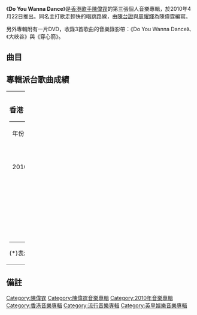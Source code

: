 {{Album infobox | <!-- See Wikipedia:WikiProject_Albums -->
|  Name        = Do You Wanna Dance
|  Type        = 錄音室專輯
|  Artist      = [[陳偉霆|陳偉霆]]
|  Cover       = 陳偉霆 Do You Wanna Dance.jpg
|  Released    = 2010年4月22日
|  Recorded    = 2010年
|  Genre       = 粵語
|  Length      = 39:05
|  Label       = [[英皇娛樂|英皇娛樂]]
|  Last album  = [[戰士_(陳偉霆專輯)|戰士]]<br>（2009年）
|  This album  = '''Do You Wanna Dance'''<br>（2010年）
|  Next album  = [[Heads_or_Tails|Heads or Tails]]<br>（2010年）
}}

《'''Do You Wanna Dance'''》是[[香港|香港]][[歌手|歌手]][[陳偉霆|陳偉霆]]的第三張個人音樂專輯，於2010年4月22日推出。同名主打歌走輕快的唱跳路線，由[[陳台證|陳台證]]與[[周耀輝|周耀輝]]為陳偉霆編寫。

另外專輯附有一片DVD，收錄3首歌曲的音樂錄影帶：《Do You Wanna Dance》、《大峽谷》與《穿心箭》。

==曲目==
{{tracklist
| headline = 
| total_length = 39:05
| title_width = 16%

| title1 = Flying Away
| music1 = [[古馳_(音樂人)|古馳]]<br>[[徐洛鏘|徐洛鏘]]
| lyrics1 = 徐洛鏘
| arranger1 = 古馳<br>徐洛鏘
| producer1 = [[舒文_(音樂人)|舒文]]
| longnote1 = 
| length1 = 3:54

| title2 = Do You Wanna Dance
| music2 = [[陳台證|陳台證]]
| lyrics2 = [[周耀輝|周耀輝]]
| arranger2 = 陳台證<br>[[符傳義|符傳義]]
| producer2 = 陳台證
| longnote2 = 
| length2 = 4:06

| title3 = 穿心箭
| music3 = [[伍仲衡|伍仲衡]]
| lyrics3 = [[徐繼宗|徐繼宗]]<br>[[Rocky_Lee|Rocky Lee]]
| arranger3 = 伍仲衡
| producer3 = 舒文<br>[[廖志華|廖志華]]
| longnote3 = 
| length3 = 4:10

| title4 = 隨便
| music4 = 古馳<br>[[羅永業|羅永業]]<br>舒文
| lyrics4 = 徐洛鏘
| arranger4 = 古馳<br>徐洛鏘
| producer4 = 舒文
| longnote4 = 
| length4 = 3:51

| title5 = 大峽谷
| music5 = [[Kenix_Cheang|Kenix Cheang]]
| lyrics5 = [[林若寧|林若寧]]
| arranger5 = Kenix Cheang
| producer5 = 舒文
| longnote5 = 
| length5 = 3:58

| title6 = 黑暗探戈
| music6 = [[雲超|雲超]]
| lyrics6 = [[黃仲凱|黃仲凱]]
| arranger6 = [[Adrian_Chan|Adrian Chan]]
| producer6 = 廖志華
| longnote6 = 
| length6 = 3:52

| title7 = 私鬥
| music7 = [[Anne_Judith_Wik|Anne Judith Wik]]<br>[[Ronny_Svendsen|Ronny Svendsen]]<br>[[Nermin_Harambasic|Nermin Harambasic]]<br>[[Robin_Jenssen|Robin Jenssen]]<br>[[Chris_Young|Chris Young]]
| lyrics7 = [[蔡冕麗|夏至]]
| arranger7 = 舒文
| producer7 = 舒文
| longnote7 = 
| length7 = 3:20

| title8 = 怎麼你的手機要響
| music8 = [[陳孟奇|陳孟奇]]
| lyrics8 = [[陳詠謙|陳詠謙]]
| arranger8 = 舒文
| producer8 = 舒文
| longnote8 = 
| length8 = 3:45

| title9 = Love Evolution
| music9 = [[Johnny_Pedersen|Johnny Pedersen]]<br>[[Michael_Jay|Michael Jay]]<br>[[Thanh_Yu_Bui|Thanh Yu Bui]]
| lyrics9 = [[馮漢熹|馮漢熹]]
| arranger9 = 舒文
| producer9 = 舒文
| longnote9 = 
| length9 = 4:06

| title10 = Do You Wanna Dance
| music10 = 陳台證
| lyrics10 = 周耀輝
| arranger10 = 陳台證<br>符傳義
| producer10 = 陳台證
| note10 = 國
| longnote10 = 《Do You Wanna Dance》國語版
| length10 = 4:04
}}
{{Track listing
| collapsed = 
| headline = DVD
| total_length = 12:17
| title1 = Do You Wanna Dance
| note1 = MV
| title2 = 穿心箭
| note2 = MV
| title3 = 大峽谷
| note3 = MV
}}

==專輯派台歌曲成績==
{| border="0" cellpadding="5" width="100%"
|----- valign="top"
| width="50%" | || width="50%" | 
|-----
| valign="top" |
===香港===
{| class="wikitable"
|- 
| 年份 || 歌曲 ||903||TVB||997||RTHK
|-
| 2010 || Do You Wanna Dance || 3 || '''1''' || '''1''' || 6
|-
|  || 大峽谷 || 4 || 4 || 3 || 11
|-
|  || Flying Away || - || 2 || - || -
|}

(*)表示仍在榜上
'''粗體'''表示冠軍歌

| valign="top" |

===马来西亚===
{| class="wikitable" 
|- 
| 年份 || 歌曲 ||988
|-
| 2010 || Do You Wanna Dance || 19
|}

(*)表示仍在榜上
'''粗體'''表示冠軍歌
|}


==備註 ==
<div class="references-small">
<references></references>
</div>

[[Category:陳偉霆|Category:陳偉霆]]
[[Category:陳偉霆音樂專輯|Category:陳偉霆音樂專輯]]
[[Category:2010年音樂專輯|Category:2010年音樂專輯]]
[[Category:香港音樂專輯|Category:香港音樂專輯]]
[[Category:流行音樂專輯|Category:流行音樂專輯]]
[[Category:英皇娛樂音樂專輯|Category:英皇娛樂音樂專輯]]